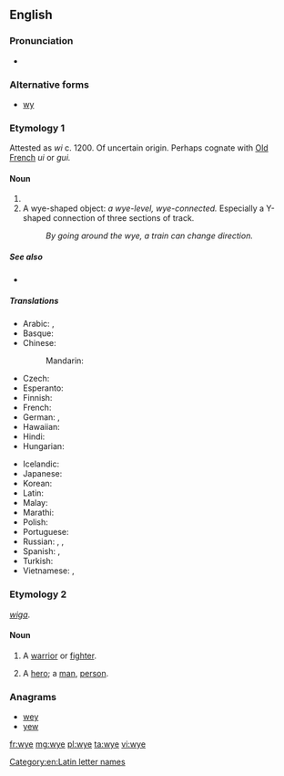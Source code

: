 ==English==

===Pronunciation===
* {{IPA|/waɪ/}}

===Alternative forms===
* [[wy]]

===Etymology 1===
Attested as ''wi'' c. 1200. Of uncertain origin. Perhaps cognate with [[Old French]] ''ui'' or ''gui.''

====Noun====
{{en-noun}}

# {{Latn-def|en|name|Y|y}}
# A wye-shaped object: ''a wye-level, wye-connected.'' Especially a Y-shaped connection of three sections of track.
#: ''By going around the wye, a train can change direction.''

=====See also=====
* {{list:Latin script letter names/en}}

=====Translations=====
{{trans-top|name of the letter Y, y}}
* Arabic: {{t-|ar|إي غريكا|f|tr='ii ghriika}},  {{t-|ar|واي|m|tr=way}}
* Basque: {{t-|eu|larriz}}
* Chinese:
*: Mandarin: {{qualifier|English letter names are called as in English, no other standard Mandarin name exists}}
* Czech: {{t+|cs|ypsilon|n}}
* Esperanto: {{t-|eo|ipsilono}}
* Finnish: {{t|fi|yy}}
* French: {{t+|fr|i grec|m}}
* German: {{t+|de|Ypsilon|n}}, {{t-|de|Y grec|n}} {{qualifier|Switzerland also}}
* Hawaiian: {{tø|haw|ieta}}
* Hindi: {{t-|hi|वाई|tr=vā'ī}}
* Hungarian: {{t-|hu|ipszilon}}
{{trans-mid}}
* Icelandic: {{t-|is|ypsilon|n}}
* Japanese: {{t+|ja|ワイ|tr=wai}}
* Korean: {{t-|ko|와이|tr=wai|sc=Hang}}
* Latin: {{t+|la|ȳ}}
* Malay: {{t-|ms|wai}}
* Marathi: {{t-|mr|वाय|tr=vāya|sc=Deva}}
* Polish: {{t-|pl|igrek|m}}
* Portuguese: {{t+|pt|ípsilon|m}}
* Russian: {{t-|ru|уай|n|tr=uáj, waj}} {{qualifier|English}}, {{t+|ru|игрек|m|tr=ígrek}},  {{t+|ru|ипсилон|m|tr=ipsilón}}
* Spanish: {{t+|es|i griega|f}},  {{t+|es|ye|f}}
* Turkish: {{t+|tr|ye}}
* Vietnamese: {{t-|vi|i dài}}, {{t-|vi|i-cờ-rét}}
{{trans-bottom}}

===Etymology 2===
{{etyl|ang|en}} ''[[wiga]]''.

====Noun====
{{en-noun}}

# {{context|poetic|obsolete|lang=en}} A [[warrior]] or [[fighter]].
# {{context|poetic|obsolete|lang=en}} A [[hero]]; a [[man]], [[person]].

===Anagrams===
* [[wey#English|wey]]
* [[yew#English|yew]]

[[Category:en:Latin letter names]]

[[fr:wye]]
[[mg:wye]]
[[pl:wye]]
[[ta:wye]]
[[vi:wye]]